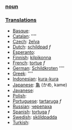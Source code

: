 === [[noun]] ===

===[[Translation]]s===
*[[Basque]]: [[]]
*[[Catalan]]: [[]] ''''
*[[Czech]]: [[želva]]
*[[Dutch]]: [[schildpad]] ''f''
*[[Esperanto]]: [[]]
*[[Finnish]]: [[kilpikonna]]
*[[French]]: [[tortue]] ''f''
*[[German]]: [[Schildkroten]] ''''
*[[Greek]]: [[]] ''''
*[[Indonesian]]: [[kura-kura]]
*[[Japanese]]: [[亀]] (かめ, kame)
*[[Javanese]]: [[]]
*[[Polish]]: [[]]
*[[Portuguese]]: [[tartaruga]] ''f''
*[[Russian]]: [[черепаха]]
*[[Spanish]]: [[tortuga]] ''f''
*[[Swedish]]: [[sköldpadda]]
*[[Turkish]]: [[]]